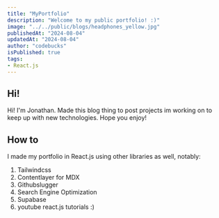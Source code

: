 ```yaml
---
title: "MyPortfolio"
description: "Welcome to my public portfolio! :)"
image: "../../public/blogs/headphones_yellow.jpg"
publishedAt: "2024-08-04"
updatedAt: "2024-08-04"
author: "codebucks"
isPublished: true
tags:
- React.js
---
```



## Hi!

Hi! I'm Jonathan. Made this blog thing to post projects im working on to keep up with new technologies.
Hope you enjoy!

## How to

I made my portfolio in React.js using other libraries as well, notably:

1. Tailwindcss
2. Contentlayer for MDX
3. Githubslugger
4. Search Engine Optimization
5. Supabase
6. youtube react.js tutorials :)
